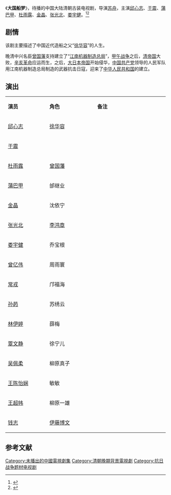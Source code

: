 {{Future tvshow}}
{{电视节目信息框
| 名称     = 大国船梦
| 别名     = 日出江南
| 英文名称 = <!-- {{lang|en| }}  -->
| 图片     = 
| 图说     = 
| 分类     = 古装剧
| 原创者   = 
| 导演     = [[苏舟|苏舟]]
| 监制     = 
| 出品人   = 
| 编剧     = 
| 制作人   = 
| 摄影     = 
| 演出     = {{nowrap|[[邱心志|邱心志]]、[[于震|于震]]、[[蒲巴甲|蒲巴甲]]、[[杜雨露|杜雨露]]、<br>[[金晶_(演员)|金晶]]、[[张光北|张光北]]、[[娄宇健|娄宇健]]}}
| 配音     =
| 旁白     = 
| 主题曲   = 
| 片尾曲   = 
| 插曲     = 
| 制作年份 = 2012年10月杀青
| 地区     = {{CHNML}}
| 语言     = 普通话
| 集数     = 30集
| 每集长   = 45分钟
| 制作公司 = 
| 首播地区 = 
| 电视网   = 
| 开始     = 
| 结束     = 
| 先于     = 
| 后于     = 
| 相关剧集 = 
| 官方网站 = 
}}
《'''大国船梦'''》，待播的中国大陆清朝古装电视剧，导演[[苏舟|苏舟]]，主演[[邱心志|邱心志]]、[[于震|于震]]、[[蒲巴甲|蒲巴甲]]、[[杜雨露|杜雨露]]、[[金晶_(演员)|金晶]]、[[张光北|张光北]]、[[娄宇健|娄宇健]]。<ref>{{cite web |url=http://ent.sina.com.cn/v/m/2012-06-01/10453646224.shtml |title=《大国船梦》邱心志瞄准中国造船史 |date=2012-06-01 |accessdate=2014-11-29 |work=新浪 |archive-date=2019-08-14 |archive-url=https://web.archive.org/web/20190814190722/http://ent.sina.com.cn/v/m/2012-06-01/10453646224.shtml |dead-url=no }}</ref><ref>{{cite web |url=http://et.21cn.com/gundong/etscroll/2012/07/23/12441627.shtml |title=邱心志《大国船梦》入佳境 实力派飚戏精彩不断 |date=2012-07-23 |accessdate=2014-11-29 |work=21中国 |archive-url=https://web.archive.org/web/20141206054657/http://et.21cn.com/gundong/etscroll/2012/07/23/12441627.shtml |archive-date=2014-12-06 |dead-url=yes }}</ref>

==剧情==
该剧主要描述了中国近代造船之父“[[徐华容|徐华容]]”的人生。

晚清中兴名臣[[曾国藩|曾国藩]]支持建立了“[[江南机器制造总局|江南机器制造总局]]”，[[甲午战争|甲午战争]]之后，[[清帝国|清帝国]]大败，[[辛亥革命|辛亥革命]]应运而生，之后，[[大日本帝国|大日本帝国]]开始侵华，[[中国共产党|中国共产党]]领导的人民军队用江南机器制造总局制造的武器抗击日寇，迎来了[[中华人民共和国|中华人民共和国]]的建立。

==演出==
{|class="wikitable" width="20%"
|- style="background:cornflowerblue; color:white" align=center
|style="width:5%"|'''演员'''||style="width:6%"|'''角色'''||style="width:9%"|'''备注'''
|-
| [[邱心志|邱心志]] || [[徐华容|徐华容]] || 
|-
| [[于震|于震]] ||  || 
|- 
| [[杜雨露|杜雨露]] || [[曾国藩|曾国藩]] || 
|- 
| [[蒲巴甲|蒲巴甲]] || 邰继业 || 
|-
| [[金晶|金晶]] || 沈依宁 || 
|-
| [[张光北|张光北]] || [[李鸿章|李鸿章]] || 
|-
| [[娄宇健|娄宇健]] || 乔宝根 || 
|- 
| [[曾亿伟|曾亿伟]] || 周雨寰 || 
|- 
| [[常戎|常戎]] || 邝福海 || 
|-
| [[孙菂|孙菂]] || 苏绣云 || 
|-
| [[林伊婷|林伊婷]] || 薛梅 ||
|-
| [[覃文静|覃文静]] || 徐宁儿 || 
|-
| [[吴佩柔|吴佩柔]] || 柳原真子|| 
|-
| [[王陈怡娴|王陈怡娴]] ||敏敏 || 
|-
| [[王超帏|王超帏]] || 柳原一雄 || 
|-
| [[钱志|钱志]] || [[伊藤博文|伊藤博文]] || 
|}

==参考文献==
{{reflist}}

{{待播的中國大陸古裝/民初電視劇}}
{{DEFAULTSORT:Da大}}
[[Category:未播出的中國電視劇集|Category:未播出的中國電視劇集]]
[[Category:清朝晚期背景電視劇|Category:清朝晚期背景電視劇]]
[[Category:抗日战争题材电视剧|Category:抗日战争题材电视剧]]